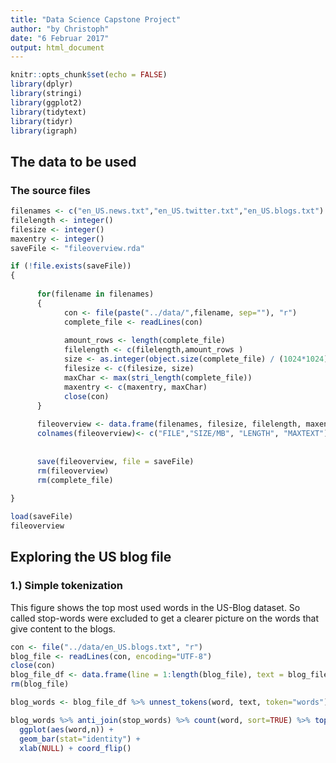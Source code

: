 ```yaml
---
title: "Data Science Capstone Project"
author: "by Christoph"
date: "6 Februar 2017"
output: html_document
---
```


```r
knitr::opts_chunk$set(echo = FALSE)
library(dplyr)
library(stringi)
library(ggplot2)
library(tidytext)
library(tidyr)
library(igraph)
```

## The data to be used


### The source files
```r
filenames <- c("en_US.news.txt","en_US.twitter.txt","en_US.blogs.txt")
filelength <- integer()
filesize <- integer()
maxentry <- integer()
saveFile <- "fileoverview.rda"

if (!file.exists(saveFile))
{
      
      for(filename in filenames)
      {
            con <- file(paste("../data/",filename, sep=""), "r") 
            complete_file <- readLines(con)
            
            amount_rows <- length(complete_file)
            filelength <- c(filelength,amount_rows )
            size <- as.integer(object.size(complete_file) / (1024*1024)) # calcualted in MB
            filesize <- c(filesize, size)
            maxChar <- max(stri_length(complete_file))
            maxentry <- c(maxentry, maxChar)
            close(con)
      }
      
      fileoverview <- data.frame(filenames, filesize, filelength, maxentry)
      colnames(fileoverview)<- c("FILE","SIZE/MB", "LENGTH", "MAXTEXT")
      
      
      save(fileoverview, file = saveFile) 
      rm(fileoverview)
      rm(complete_file)
      
}

load(saveFile)
fileoverview
```

## Exploring the US blog file

### 1.) Simple tokenization

This figure shows the top most used words in the US-Blog dataset. So called stop-words were excluded to get a clearer picture on the words that give content to the blogs.
```r
con <- file("../data/en_US.blogs.txt", "r") 
blog_file <- readLines(con, encoding="UTF-8")
close(con)
blog_file_df <- data.frame(line = 1:length(blog_file), text = blog_file, stringsAsFactors = F)
rm(blog_file)

blog_words <- blog_file_df %>% unnest_tokens(word, text, token="words")

blog_words %>% anti_join(stop_words) %>% count(word, sort=TRUE) %>% top_n(20) %>%
  ggplot(aes(word,n)) +
  geom_bar(stat="identity") +
  xlab(NULL) + coord_flip()
```
